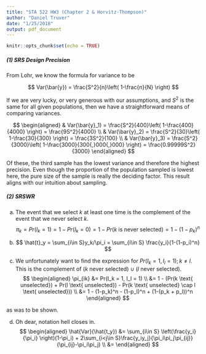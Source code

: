 ```yaml
---
title: "STA 522 HW3 (Chapter 2 & Horvitz-Thompson)"
author: "Daniel Truver"
date: "1/25/2018"
output: pdf_document
---
```


```r
knitr::opts_chunk$set(echo = TRUE)
```

##### (1) SRS Design Precision  

From Lohr, we know the formula for variance to be

$$
Var(\bar{y}) = \frac{S^2}{n}\left(  1-\frac{n}{N} \right)
$$

If we are very lucky, or very generous with our assumptions, and $S^2$ is the same for all given populations, then we have a straightforward means of comparing variances.

$$
\begin{aligned}
& Var(\bar{y}_1) = \frac{S^2}{400}\left(  1-\frac{400}{4000} \right) = \frac{9S^2}{4000} \\
& Var(\bar{y}_2) = \frac{S^2}{30}\left(  1-\frac{30}{300} \right) = \frac{3S^2}{100} \\
& Var(\bar{y}_3) = \frac{S^2}{3000}\left(  1-\frac{3000}{300{,}000{,}000} \right) = \frac{0.99999S^2}{3000}
\end{aligned}
$$ 

Of these, the third sample has the lowest variance and therefore the highest precision. Even though the proportion of the population sampled is lowest here, the pure size of the sample is really the deciding factor. This result aligns with our intuition about sampling.  

##### (2) SRSWR  

(a) The event that we select $k$ at least one time is the complement of the event that we never select $k$.
$$
\pi_k = Pr(I_k = 1) = 1 - Pr(I_k =0) =1 - Pr(k \text{ is never selected}) = 1-(1-p_k)^n
$$

(b) 
$$
\hat{t}_y = \sum_{i\in S}y_k/\pi_i = \sum_{i\in S} \frac{y_i}{1-(1-p_i)^n}
$$

(c) We unfortunately want to find the expression for $Pr(I_k = 1, I_l = 1); k\neq l$. This is the complement of ($k$ never selected) $\cup$ ($l$ never selected).
$$
\begin{aligned}
\pi_{ik} 
&= Pr(I_k = 1, I_l = 1) \\
&= 1 - (Pr(k \text{ unselected}) + Pr(l \text{ unselected}) - Pr(k \text{ unselected} \cap l \text{ unselected})) \\
&= 1 - (1-p_k)^n - (1-p_l)^n + (1-(p_k + p_l))^n 
\end{aligned}
$$

as was to be shown.  

(d) Oh dear, notation hell closes in.
$$
\begin{aligned}
\hat{Var}(\hat{t_y}) 
&= \sum_{i\in S} \left(\frac{y_i}{\pi_i} \right)(1-\pi_i) + 2\sum_{i<j\in S}\frac{y_iy_j}{\pi_i\pi_j\pi_{ij}}(\pi_{ij}-\pi_i\pi_j) \\
&= 
\end{aligned}
$$